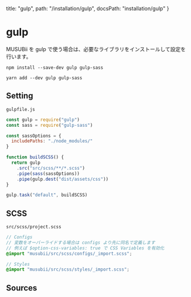   title: "gulp",
  path: "/installation/gulp",
  docsPath: "installation/gulp"
}


# gulp

MUSUBii を gulp で使う場合は、必要なライブラリをインストールして設定を行います。

```
npm install --save-dev gulp gulp-sass
```

```
yarn add --dev gulp gulp-sass
```

## Setting

`gulpfile.js`

```js
const gulp = require("gulp")
const sass = require("gulp-sass")

const sassOptions = {
  includePaths: "./node_modules/"
}

function buildSCSS() {
  return gulp
    .src("src/scss/**/*.scss")
    .pipe(sass(sassOptions))
    .pipe(gulp.dest("dist/assets/css"))
}

gulp.task("default", buildSCSS)
```

## SCSS

`src/scss/project.scss`

```scss
// Configs
// 変数をオーバーライドする場合は configs より先に同名で定義します
// 例えば $option-css-variables: true で CSS Variables を有効化
@import "musubii/src/scss/configs/_import.scss";

// Styles
@import "musubii/src/scss/styles/_import.scss";
```

## Sources

<PreviewSources title={meta.title} docsPath={meta.docsPath} />
